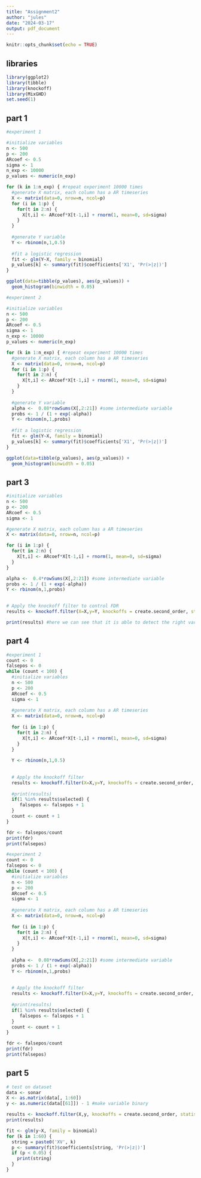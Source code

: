 ---
title: "Assignment2"
author: "jules"
date: "2024-03-17"
output: pdf_document
---

```{r setup, include=FALSE}
knitr::opts_chunk$set(echo = TRUE)
```

## libraries

```{r}
library(ggplot2)
library(tibble)
library(knockoff)
library(MixGHD)
set.seed(1)
```

## part 1

```{r}
#experiment 1

#initialize variables
n <- 500 
p <- 200
ARcoef <- 0.5
sigma <- 1
n_exp <- 10000
p_values <- numeric(n_exp)

for (k in 1:n_exp) { #repeat experiment 10000 times
  #generate X matrix, each column has a AR timeseries
  X <- matrix(data=0, nrow=n, ncol=p)
  for (i in 1:p) {
    for(t in 2:n) {
      X[t,i] <- ARcoef*X[t-1,i] + rnorm(1, mean=0, sd=sigma)
    }
  }
  
  #generate Y variable
  Y <- rbinom(n,1,0.5)
  
  #fit a logistic regression
  fit <- glm(Y~X, family = binomial)
  p_values[k] <- summary(fit)$coefficients['X1', 'Pr(>|z|)']
}
```

```{r}
ggplot(data=tibble(p_values), aes(p_values)) +
  geom_histogram(binwidth = 0.05)
```

```{r}
#experiment 2

#initialize variables
n <- 500 
p <- 200
ARcoef <- 0.5
sigma <- 1
n_exp <- 10000
p_values <- numeric(n_exp)

for (k in 1:n_exp) { #repeat experiment 10000 times
  #generate X matrix, each column has a AR timeseries
  X <- matrix(data=0, nrow=n, ncol=p)
  for (i in 1:p) {
    for(t in 2:n) {
      X[t,i] <- ARcoef*X[t-1,i] + rnorm(1, mean=0, sd=sigma)
    }
  }
  
  #generate Y variable
  alpha <-  0.08*rowSums(X[,2:21]) #some intermediate variable
  probs <- 1 / (1 + exp(-alpha))
  Y <- rbinom(n,1,probs)
  
  #fit a logistic regression
  fit <- glm(Y~X, family = binomial)
  p_values[k] <- summary(fit)$coefficients['X1', 'Pr(>|z|)']
}
```

```{r}
ggplot(data=tibble(p_values), aes(p_values)) +
  geom_histogram(binwidth = 0.05)
```

## part 3

```{r}
#initialize variables
n <- 500 
p <- 200
ARcoef <- 0.5
sigma <- 1

#generate X matrix, each column has a AR timeseries
X <- matrix(data=0, nrow=n, ncol=p)

for (i in 1:p) {
  for(t in 2:n) {
    X[t,i] <- ARcoef*X[t-1,i] + rnorm(1, mean=0, sd=sigma)
  }
}

alpha <-  0.4*rowSums(X[,2:21]) #some intermediate variable
probs <- 1 / (1 + exp(-alpha))
Y <- rbinom(n,1,probs)
  

# Apply the knockoff filter to control FDR
results <- knockoff.filter(X=X,y=Y, knockoffs = create.second_order, statistic = stat.glmnet_coefdiff, fdr = 0.2, offset = 1)

print(results) #here we can see that it is able to detect the right variables.
```

## part 4

```{r}
#experiment 1
count <- 0 
falsepos <- 0
while (count < 100) {
  #initialize variables
  n <- 500 
  p <- 200
  ARcoef <- 0.5
  sigma <- 1
  
  #generate X matrix, each column has a AR timeseries
  X <- matrix(data=0, nrow=n, ncol=p)
  
  for (i in 1:p) {
    for(t in 2:n) {
      X[t,i] <- ARcoef*X[t-1,i] + rnorm(1, mean=0, sd=sigma)
    }
  }
  
  Y <- rbinom(n,1,0.5)
    
  
  # Apply the knockoff filter
  results <- knockoff.filter(X=X,y=Y, knockoffs = create.second_order, statistic = stat.glmnet_coefdiff, fdr = 0.05, offset = 1)
  
  #print(results)
  if(1 %in% results$selected) {
     falsepos <- falsepos + 1
  }
  count <- count + 1
}

fdr <- falsepos/count
print(fdr)
print(falsepos)
```

```{r}
#experiment 2
count <- 0 
falsepos <- 0
while (count < 100) {
  #initialize variables
  n <- 500 
  p <- 200
  ARcoef <- 0.5
  sigma <- 1
  
  #generate X matrix, each column has a AR timeseries
  X <- matrix(data=0, nrow=n, ncol=p)
  
  for (i in 1:p) {
    for(t in 2:n) {
      X[t,i] <- ARcoef*X[t-1,i] + rnorm(1, mean=0, sd=sigma)
    }
  }
  
  alpha <-  0.08*rowSums(X[,2:21]) #some intermediate variable
  probs <- 1 / (1 + exp(-alpha))
  Y <- rbinom(n,1,probs)
    
  
  # Apply the knockoff filter
  results <- knockoff.filter(X=X,y=Y, knockoffs = create.second_order, statistic = stat.glmnet_coefdiff, fdr = 0.50, offset = 1)
  
  #print(results)
  if(1 %in% results$selected) {
     falsepos <- falsepos + 1
  }
  count <- count + 1
}

fdr <- falsepos/count
print(fdr)
print(falsepos)
```

## part 5

```{r}
# test on dataset
data <- sonar
X <- as.matrix(data[, 1:60])
y <- as.numeric(data[[61]]) - 1 #make variable binary
```

```{r}
results <- knockoff.filter(X,y, knockoffs = create.second_order, statistic = stat.glmnet_coefdiff, fdr = 0.05, offset = 1)
print(results)
```

```{r}
fit <- glm(y~X, family = binomial)
for (k in 1:60) {
  string = paste0('XV', k)
  p <- summary(fit)$coefficients[string, 'Pr(>|z|)']
  if (p < 0.05) {
    print(string)
  }
}
```
